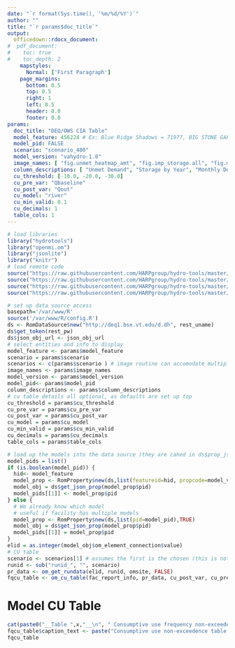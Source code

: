 ```yaml
---
date: "`r format(Sys.time(), '%m/%d/%Y')`"
author: ""
title: "`r params$doc_title`"
output: 
  officedown::rdocx_document:
#  pdf_document:
#    toc: true
#    toc_depth: 2
    mapstyles:
      Normal: ['First Paragraph']
    page_margins:
      bottom: 0.5
      top: 0.5
      right: 1
      left: 0.5
      header: 0.0
      footer: 0.0
params: 
  doc_title: "DEQ/OWS CIA Table"
  model_feature: 456224 # Ex: Blue Ridge Shadows = 71977, BIG STONE GAP WTP = 72672: "scenario_6014"
  model_pid: FALSE
  scenario: "scenario_400"
  model_version: "vahydro-1.0"
  image_names: [ "fig.unmet_heatmap_amt", "fig.imp_storage.all", "fig.monthly_demand" ]
  column_descriptions: [ "Unmet Demand", "Storage by Year", "Monthly Demand" ]
  cu_threshold: [-10.0, -20.0, -30.0]
  cu_pre_var: "Qbaseline"
  cu_post_var: "Qout"
  cu_model: "river"
  cu_min_valid: 0.1
  cu_decimals: 1
  table_cols: 1
---
```

```r
# load libraries
library("hydrotools")
library("openmi.om")
library("jsonlite")
library("knitr")
# load remote code
source("https://raw.githubusercontent.com/HARPgroup/hydro-tools/master/R/rmd_utils.R")
source("https://raw.githubusercontent.com/HARPgroup/hydro-tools/master/VAHydro-2.0/find_name.R")
source("https://raw.githubusercontent.com/HARPgroup/hydro-tools/master/R/om_cu_table.R")
source("https://raw.githubusercontent.com/HARPgroup/hydro-tools/master/R/fac_utils.R")

# set up data source access
basepath='/var/www/R'
source('/var/www/R/config.R')
ds <- RomDataSource$new("http://deq1.bse.vt.edu/d.dh", rest_uname)
ds$get_token(rest_pw)
ds$json_obj_url <- json_obj_url
# select entities and info to display
model_feature <- params$model_feature
scenario = params$scenario
scenarios <- c(params$scenario ) # image routine can accomodate multiple
image_names <- params$image_names
model_version <- params$model_version
model_pid<- params$model_pid
column_descriptions <- params$column_descriptions
# cu table details all optional, as defaults are set up top
cu_threshold = params$cu_threshold
cu_pre_var = params$cu_pre_var
cu_post_var = params$cu_post_var
cu_model = params$cu_model
cu_min_valid = params$cu_min_valid
cu_decimals = params$cu_decimals
table_cols = params$table_cols

# load up the models into the data source (they are cahed in ds$prop_json_cache)
model_pids = list()
if (is.boolean(model_pid)) {
  hid<- model_feature
  model_prop <- RomProperty$new(ds,list(featureid=hid, propcode=model_version),TRUE)
  model_obj = ds$get_json_prop(model_prop$pid)
  model_pids[[1]] <- model_prop$pid
} else {
  # We already know which model
  # useful if facility has multiple models 
  model_prop <- RomProperty$new(ds,list(pid=model_pid),TRUE)
  model_obj = ds$get_json_prop(model_prop$pid)
  model_pids[[1]] = model_prop$pid
}
elid = as.integer(model_obj$om_element_connection$value)
# CU table
scenario <- scenarios[1] # assumes the first is the chosen (this is not really meant for multi anyhow)
runid <- sub("runid_", "", scenario)
pr_data <- om_get_rundata(elid, runid, omsite, FALSE)
fqcu_table <- om_cu_table(fac_report_info, pr_data, cu_post_var, cu_pre_var, cu_threshold, cu_decimals) 

```

\newpage
# Model CU Table

```r

cat(paste0("__Table ",x,"__\n", " Consumptive use frequency non-exceedence table for ", sname$value,"\n\n"))
fqcu_table$caption_text <- paste("Consumptive use non-exceedence table for", sname$value)
fqcu_table

```